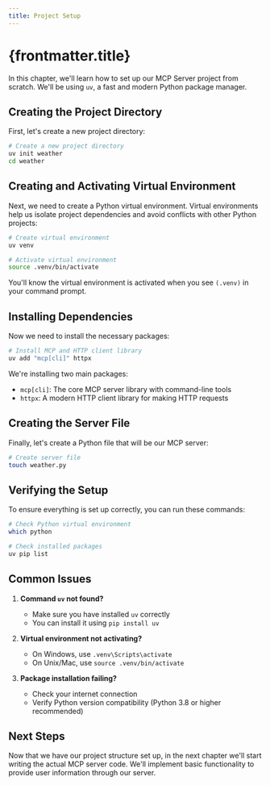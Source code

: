 ```yaml
---
title: Project Setup
---
```


# {frontmatter.title}

In this chapter, we'll learn how to set up our MCP Server project from scratch. We'll be using `uv`, a fast and modern Python package manager.

## Creating the Project Directory

First, let's create a new project directory:

```bash
# Create a new project directory
uv init weather
cd weather
```

## Creating and Activating Virtual Environment

Next, we need to create a Python virtual environment. Virtual environments help us isolate project dependencies and avoid conflicts with other Python projects:

```bash
# Create virtual environment
uv venv

# Activate virtual environment
source .venv/bin/activate
```

You'll know the virtual environment is activated when you see `(.venv)` in your command prompt.

## Installing Dependencies

Now we need to install the necessary packages:

```bash
# Install MCP and HTTP client library
uv add "mcp[cli]" httpx
```

We're installing two main packages:

- `mcp[cli]`: The core MCP server library with command-line tools
- `httpx`: A modern HTTP client library for making HTTP requests

## Creating the Server File

Finally, let's create a Python file that will be our MCP server:

```bash
# Create server file
touch weather.py
```

## Verifying the Setup

To ensure everything is set up correctly, you can run these commands:

```bash
# Check Python virtual environment
which python

# Check installed packages
uv pip list
```

## Common Issues

1. **Command `uv` not found?**

   - Make sure you have installed `uv` correctly
   - You can install it using `pip install uv`

2. **Virtual environment not activating?**

   - On Windows, use `.venv\Scripts\activate`
   - On Unix/Mac, use `source .venv/bin/activate`

3. **Package installation failing?**
   - Check your internet connection
   - Verify Python version compatibility (Python 3.8 or higher recommended)

## Next Steps

Now that we have our project structure set up, in the next chapter we'll start writing the actual MCP server code. We'll implement basic functionality to provide user information through our server.
